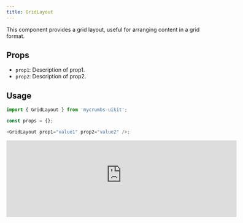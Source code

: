 ```yaml
---
title: GridLayout 
---
```


This component provides a grid layout, useful for arranging content in a grid format.

## Props

- `prop1`: Description of prop1.
- `prop2`: Description of prop2.

## Usage

```javascript
import { GridLayout } from 'mycrumbs-uikit';

const props = {};

<GridLayout prop1="value1" prop2="value2" />;
```

<iframe 
  src="https://663a6564311e0ec20c42bab9-xlpxfwvbkd.chromatic.com/iframe.html?args=&id=components-grid--default"  
  referrerPolicy="strict-origin-when-cross-origin"
  width="600" 
  height="200"
  script-src= "unsafe-eval"
  style={{ borderRadius: '12px' }}
  className="flex"
  frameBorder="0"
/>

```javascript
import type { FC, ReactNode } from 'react';

import cn from '../cn';

interface GridProps {
  children: ReactNode;
  className?: string;
  classNameChild?: string;
}

export const GridLayout: FC<GridProps> = ({
  children,
  className = '',
  classNameChild = ''
}) => {
  return (
    <div
      className={cn(
        'container mx-auto mt-10 max-w-screen-xl grow px-0 pb-2 pt-8 sm:px-5',
        className
      )}
    >
      <div className={cn('grid grid-cols-12 lg:gap-8', classNameChild)}>
        {children}
      </div>
    </div>
  );
};

export const GridItemFour: FC<GridProps> = ({ children, className = '' }) => {
  return (
    <div className={cn('col-span-12 md:col-span-12 lg:col-span-4', className)}>
      {children}
    </div>
  );
};

export const GridItemEight: FC<GridProps> = ({ children, className = '' }) => {
  return (
    <div
      className={cn('col-span-12 mb-5 md:col-span-12 lg:col-span-4', className)}
    >
      {children}
    </div>
  );
};

```